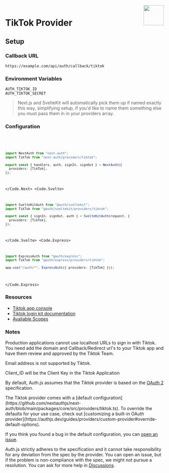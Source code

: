 
<img align="right" src="/img/providers/tiktok.svg" height="64" width="64" />

# TikTok Provider

## Setup

### Callback URL

```
https://example.com/api/auth/callback/tiktok
```

### Environment Variables

```
AUTH_TIKTOK_ID
AUTH_TIKTOK_SECRET
```

> Next.js and SvelteKit will automatically pick them up if named exactly this way, simplifying
> setup, if you'd like to name them something else you must pass them in in your providers array.

### Configuration

<Code>
  <Code.Next>

```ts filename="/auth.ts"
import NextAuth from "next-auth";
import TikTok from "next-auth/providers/tiktok";

export const { handlers, auth, signIn, signOut } = NextAuth({
  providers: [TikTok],
});
```

  </Code.Next>
  <Code.Svelte>

```ts filename="/auth.ts"
import SvelteKitAuth from "@auth/sveltekit";
import TikTok from "@auth/sveltekit/providers/tiktok";

export const { signIn, signOut, auth } = SvelteKitAuth(request, {
  providers: [TikTok],
});
```

  </Code.Svelte>
  <Code.Express>

```ts filename="/src/app.ts"
import ExpressAuth from "@auth/express";
import TikTok from "@auth/express/providers/tiktok";

app.use("/auth/*", ExpressAuth({ providers: [TikTok] }));
```

  </Code.Express>
</Code>

### Resources

- [Tiktok app console](https://developers.tiktok.com/)
- [Tiktok login kit documentation](https://developers.tiktok.com/doc/login-kit-web/)
- [Avaliable Scopes](https://developers.tiktok.com/doc/tiktok-api-scopes/)

### Notes

Production applications cannot use localhost URLs to sign in with Tiktok. You need add the domain and Callback/Redirect url's to your Tiktok app and have them review and approved by the Tiktok Team.

<Callout type="warning">

Email address is not supported by Tiktok.

</Callout>

Client_ID will be the Client Key in the Tiktok Application

By default, Auth.js assumes that the Tiktok provider is
based on the [OAuth 2](https://www.rfc-editor.org/rfc/rfc6749.html) specification.

<Callout>
The Tiktok provider comes with a [default configuration](https://github.com/nextauthjs/next-auth/blob/main/packages/core/src/providers/tiktok.ts).
To override the defaults for your use case, check out [customizing a built-in OAuth provider](https://authjs.dev/guides/providers/custom-provider#override-default-options).

</Callout>

If you think you found a bug in the default configuration, you can [open an issue](https://authjs.dev/new/provider-issue).

Auth.js strictly adheres to the specification and it cannot take responsibility for any deviation from
the spec by the provider. You can open an issue, but if the problem is non-compliance with the spec,
we might not pursue a resolution. You can ask for more help in [Discussions](https://authjs.dev/new/github-discussions).
